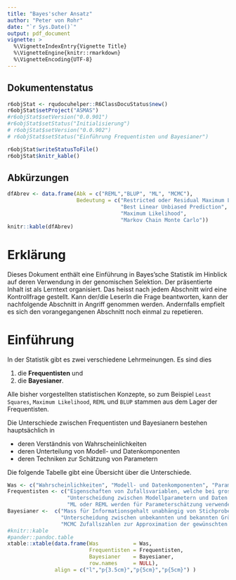 ```yaml
---
title: "Bayes'scher Ansatz"
author: "Peter von Rohr"
date: "`r Sys.Date()`"
output: pdf_document
vignette: >
  %\VignetteIndexEntry{Vignette Title}
  %\VignetteEngine{knitr::rmarkdown}
  %\VignetteEncoding{UTF-8}
---
```


## Dokumentenstatus
```r
r6objStat <- rqudocuhelper::R6ClassDocuStatus$new()
r6objStat$setProject("ASMAS")
#r6objStat$setVersion("0.0.901")
#r6objStat$setStatus("Initialisierung")
# r6objStat$setVersion("0.0.902")
# r6objStat$setStatus("Einführung Frequentisten und Bayesianer")

r6objStat$writeStatusToFile()
r6objStat$knitr_kable()
```


## Abkürzungen
```r
dfAbrev <- data.frame(Abk = c("REML","BLUP", "ML", "MCMC"),
                      Bedeutung = c("Restricted oder Residual Maximum Likelihood",
                                    "Best Linear Unbiased Prediction",
                                    "Maximum Likelihood",
                                    "Markov Chain Monte Carlo"))
knitr::kable(dfAbrev)
```


\tableofcontents


# Erklärung
Dieses Dokument enthält eine Einführung in Bayes'sche Statistik im Hinblick auf deren Verwendung in der genomischen Selektion. Der präsentierte Inhalt ist als Lerntext organisiert. Das heisst nach jedem Abschnitt wird eine Kontrollfrage gestellt. Kann der/die LeserIn die Frage beantworten, kann der nachfolgende Abschnitt in Angriff genommen werden. Andernfalls empfielt es sich den vorangegangenen Abschnitt noch einmal zu repetieren. 


# Einführung
In der Statistik gibt es zwei verschiedene Lehrmeinungen. Es sind dies 

1. die __Frequentisten__ und
2. die __Bayesianer__.

Alle bisher \footnote{Hier ist nicht nur diese Vorlesung sondern auch die Züchtungslehre und die angewandet Zuchtwertschätzung gemeint} vorgestellten statistischen Konzepte, so zum Beispiel `Least Squares`, `Maximum Likelihood`, `REML` und `BLUP` stammen aus dem Lager der Frequentisten.

Die Unterschiede zwischen Frequentisten und Bayesianern bestehen hauptsächlich in 

- deren Verständnis von Wahrscheinlichkeiten
- deren Unterteilung von Modell- und Datenkomponenten
- deren Techniken zur Schätzung von Parametern

Die folgende Tabelle gibt eine Übersicht über die Unterschiede.

```r
Was <- c("Wahrscheinlichkeiten", "Modell- und Datenkomponenten", "Parameterschätzungen")
Frequentisten <- c("Eigenschaften von Zufallsvariablen, welche bei grossen Stichproben eintreten",
                   "Unterscheidung zwischen Modellparametern und Daten. Parameter sind unbekannt, Daten sind bekannt. Fehlende Daten werden ignoriert",
                   "ML oder REML werden für Parameterschätzung verwendet")
Bayesianer <-  c("Mass für Informationsgehalt unabhängig von Stichprobengrösse",
                 "Unterscheidung zwischen unbekannten und bekannten Grössen, unabhängig ob Parameter oder Daten",
                 "MCMC Zufallszahlen zur Approximation der gewünschten a posteriori Verteilungen")
#knitr::kable
#pander::pandoc.table
xtable::xtable(data.frame(Was           = Was,
                          Frequentisten = Frequentisten,
                          Bayesianer    = Bayesianer,
                          row.names     = NULL),
               align = c("l","p{3.5cm}","p{5cm}","p{5cm}") )
```


